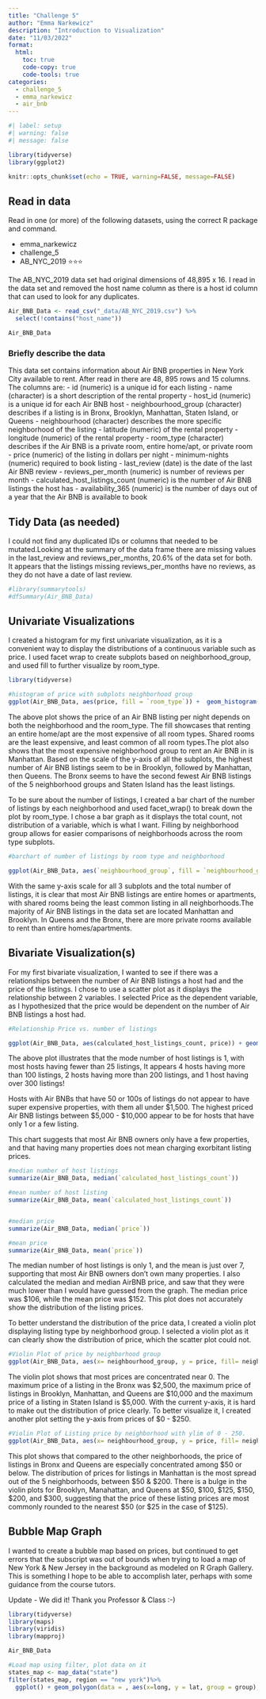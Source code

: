 ```yaml
---
title: "Challenge 5"
author: "Emma Narkewicz"
description: "Introduction to Visualization"
date: "11/03/2022"
format:
  html:
    toc: true
    code-copy: true
    code-tools: true
categories:
  - challenge_5
  - emma_narkewicz
  - air_bnb
---
```


```r
#| label: setup
#| warning: false
#| message: false

library(tidyverse)
library(ggplot2)

knitr::opts_chunk$set(echo = TRUE, warning=FALSE, message=FALSE)
```

::: panel-tabset

## Read in data

Read in one (or more) of the following datasets, using the correct R package and command.

-   emma_narkewicz
-   challenge_5
-   AB_NYC_2019 ⭐⭐⭐


The AB_NYC_2019 data set had original dimensions of 48,895 x 16. I read in the data set and removed the host name column as there is a host id column that can used to look for any duplicates.


```r
Air_BNB_Data <- read_csv("_data/AB_NYC_2019.csv") %>%
  select(!contains("host_name"))

Air_BNB_Data

```

### Briefly describe the data

This data set contains information about Air BNB properties in New York City available to rent. After read in there are 48, 895 rows and 15 columns. The columns are:
- id (numeric) is a unique id for each listing
- name (character) is a short description of the rental property
- host_id (numeric) is a unique id for each Air BNB host
- neighbourhood_group (character) describes if a listing is in Bronx, Brooklyn, Manhattan, Staten Island, or Queens
- neighbourhood (character) describes the more specific neighborhood of the listing
- latitude (numeric) of the rental property 
- longitude (numeric) of the rental property
- room_type (character) describes if the Air BNB is a private room, entire home/apt, or private room
- price (numeric) of the listing in dollars per night
- minimum-nights (numeric) required to book listing
- last_review (date) is the date of the last Air BNB review
- reviews_per_month (numeric) is number of reviews per month
- calculated_host_listings_count (numeric) is the number of Air BNB listings the host has
- availability_365 (numeric) is the number of days out of a year that the Air BNB is available to book


## Tidy Data (as needed)

I could not find any duplicated IDs or columns that needed to be mutated.Looking at the summary of the data frame there are missing values in the last_review and reviews_per_months, 20.6% of the data set for both. It appears that the listings missing reviews_per_months have no reviews, as they do not have a date of last review.

```r
#library(summarytools)
#dfSummary(Air_BNB_Data)

```


## Univariate Visualizations

I created a histogram for my first univariate visualization, as it is a convenient way to display the distributions of a continuous variable such as price. I used facet wrap to create subplots based on neighborhood_group, and used fill to further visualize by room_type.

```r

library(tidyverse)

#histogram of price with subplots neighborhood group
ggplot(Air_BNB_Data, aes(price, fill = `room_type`)) +  geom_histogram(binwidth = 25) + facet_wrap(vars(`neighbourhood_group`), scales = "free") +   labs(title = "Air BNB Price by Neighborhood", x_axis = "Price", y_axis = "Count") +  xlim(0, 1000) 

```
The above plot shows the price of an Air BNB listing per night depends on both the neighborhood and the room_type. The fill showcases that renting an entire home/apt are the most expensive of all room types. Shared rooms are the least expensive, and least common of all room types.The plot also shows that the most expensive neighborhood group to rent an Air BNB in is Manhattan. Based on the scale of the y-axis of all the subplots, the highest number of Air BNB listings seem to be in Brooklyn, followed by Manhattan, then Queens. The Bronx seems to have the second fewest Air BNB listings of the 5 neighborhood groups and Staten Island has the least listings. 


To be sure about the number of listings, I created a bar chart of the number of listings by each neighborhood and used facet_wrap() to break down the plot by room_type. I chose a bar graph as it displays the total count, not distribution of a variable, which is what I want. Filling by neighborhood group allows for easier comparisons of neighborhoods across the room type subplots. 

```r
#barchart of number of listings by room type and neighborhood

ggplot(Air_BNB_Data, aes(`neighbourhood_group`, fill = `neighbourhood_group`)) +  geom_bar() + facet_wrap(vars(`room_type`)) + labs(title = "Air BNB Listings by Room Type and Neighborhood", x  = "Neighborhood", y = "Number of Listings")

```
With the same y-axis scale for all 3 subplots and the total number of listings, it is clear that most Air BNB listings are entire homes or apartments, with shared rooms being the least common listing in all neighborhoods.The majority of Air BNB listings in the data set are located Manhattan and Brooklyn. In Queens and the Bronx, there are more private rooms available to rent than entire homes/apartments.


## Bivariate Visualization(s)

For my first bivariate visualization, I wanted to see if there was a relationships between the number of Air BNB listings a host had and the price of the listings. I chose to use a scatter plot as it displays the relationship between 2 variables. I selected Price as the dependent variable, as I hypothesized that the price would be dependent on the number of Air BNB listings a host had. 


```r
#Relationship Price vs. number of listings

ggplot(Air_BNB_Data, aes(calculated_host_listings_count, price)) + geom_point() + labs(title = "Scatter Plot of Relationship between Number of Host Listings and Listing Price", x  = "Number of Host Listings", y = "Price ($)") 
```

The above plot illustrates that the mode number of host listings is 1, with most hosts having fewer than 25 listings, It appears 4 hosts having more than 100 listings, 2 hosts having more than 200 listings, and 1 host having over 300 listings!

Hosts with Air BNBs that have 50 or 100s of listings do not appear to have super expensive properties, with them all under $1,500. The highest priced Air BNB listings between $5,000 - $10,000 appear to be for hosts that have only 1 or a few listing.

This chart suggests that most Air BNB owners only have a few properties, and that having many properties does not mean charging exorbitant listing prices.


```r

#median number of host listings
summarize(Air_BNB_Data, median(`calculated_host_listings_count`))

#mean number of host listing
summarize(Air_BNB_Data, mean(`calculated_host_listings_count`))


#median price
summarize(Air_BNB_Data, median(`price`))

#mean price
summarize(Air_BNB_Data, mean(`price`))


```

The median number of host listings is only 1, and the mean is just over 7, supporting that most Air BNB owners don't own many properties. I also calculated the median and median AirBNB price, and saw that they were much lower than I would have guessed from the graph. The median price was $106, while the mean price was $152. This plot does not accurately show the distribution of the  listing prices.

To better understand the distribution of the price data, I created a violin plot displaying listing type by neighborhood group. I selected a violin plot as it can clearly show the distribution of price, which the scatter plot could not. 
```r

#Violin Plot of price by neighborhood group
ggplot(Air_BNB_Data, aes(x= neighbourhood_group, y = price, fill= neighbourhood_group)) +  geom_violin() + labs(title = "Violin Plot of NYC Air BNB Listing Price by Neighborhood", x  = "Neighborhood", y = "Price ($)")

```

The violin plot shows that most prices are concentrated near 0. The maximum price of a listing in the Bronx was $2,500, the maximum price of listings in Brooklyn, Manhattan, and Queens are $10,000 and the maximum price of a listing in Staten Island is $5,000. With the current y-axis, it is hard to make out the distribution of price clearly. To better visualize it, I created another plot setting the y-axis from prices of $0 - $250.


```r

#Violin Plot of Listing price by neighborhood with ylim of 0 - 250.
ggplot(Air_BNB_Data, aes(x= neighbourhood_group, y = price, fill= neighbourhood_group)) +  geom_violin() + labs(title = "Violin Plot of NYC Air BNB Listing Price by Neighborhood $0-$250", x  = "Neighborhood", y = "Price ($)")+ ylim(0, 250)

```

This plot shows that compared to the other neighborhoods, the price of listings in Bronx and Queens are especially concentrated among $50 or below. The distribution of prices for listings in Manhattan is the most spread out of the 5 neighborhoods, between $50 & $200. There is a bulge in the violin plots for Brooklyn, Manahattan, and Queens at $50, $100, $125, $150, $200, and $300, suggesting that the price of these listing prices are most commonly rounded to the nearest $50 (or $25 in the case of $125).


## Bubble Map Graph

I wanted to create a bubble map based on prices, but continued to get errors that the subscript was out of bounds when trying to load a map of New York & New Jersey in the background as modeled on R Graph Gallery. This is something I hope to be able to accomplish later, perhaps with some guidance from the course tutors.

Update - We did it! Thank you Professor & Class :-)


```r
library(tidyverse)
library(maps)
library(viridis)
library(mapproj)

Air_BNB_Data

#Load map using filter, plot data on it
states_map <- map_data("state")
filter(states_map, region == "new york")%>%
  ggplot() + geom_polygon(data = , aes(x=long, y = lat, group = group), colour = "black", fill = NA) + geom_point(data= Air_BNB_Data, aes(x=longitude, y=latitude, size= price, color= price)) + coord_map() 




```



:::

